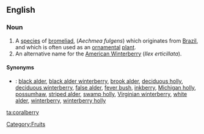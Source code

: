 ==English==
===Noun===
{{wikipedia}}
{{en-noun|coralberries}}
# A [[species]] of [[bromeliad]], (''Aechmea fulgens'') which originates from [[Brazil]], and which is often used as an [[ornamental]] [[plant]].
# An alternative name for the [[American Winterberry]] (''Ilex erticillata'').

====Synonyms====
*{{italbrac|American Winterberry}}: <!--from the Wikipedia article:-->[[black alder]], [[black alder winterberry]], [[brook alder]], [[deciduous holly]], [[deciduous winterberry]], [[false alder]], [[fever bush]], [[inkberry]], [[Michigan holly]], [[possumhaw]], [[striped alder]], [[swamp holly]], [[Virginian winterberry]], [[white alder]], [[winterberry]], [[winterberry holly]]

[[Category:Fruits]]

[[ta:coralberry]]